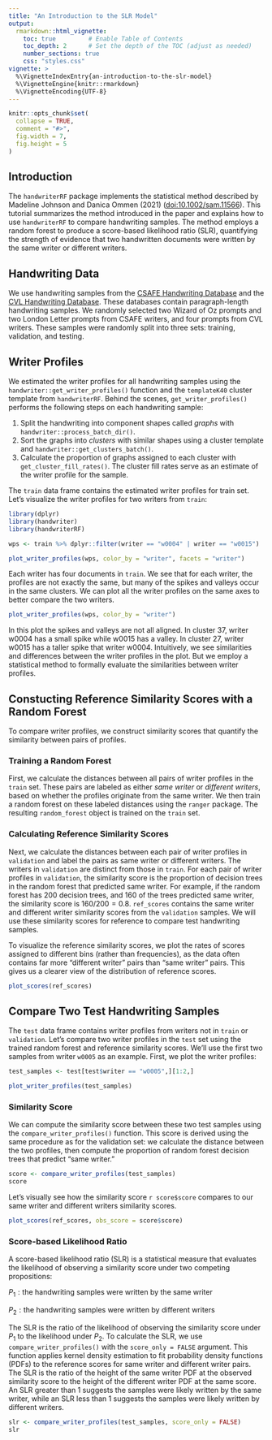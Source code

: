 ```yaml
---
title: "An Introduction to the SLR Model"
output: 
  rmarkdown::html_vignette:
    toc: true         # Enable Table of Contents
    toc_depth: 2      # Set the depth of the TOC (adjust as needed)
    number_sections: true
    css: "styles.css"
vignette: >
  %\VignetteIndexEntry{an-introduction-to-the-slr-model}
  %\VignetteEngine{knitr::rmarkdown}
  %\VignetteEncoding{UTF-8}
---
```


```r
knitr::opts_chunk$set(
  collapse = TRUE,
  comment = "#>",
  fig.width = 7, 
  fig.height = 5
)
```

## Introduction

The `handwriterRF` package implements the statistical method described by Madeline Johnson and Danica Ommen (2021) (<doi:10.1002/sam.11566>). This tutorial summarizes the method introduced in the paper and explains how to use `handwriterRF` to compare handwriting samples. The method employs a random forest to produce a score-based likelihood ratio (SLR), quantifying the strength of evidence that two handwritten documents were written by the same writer or different writers.

## Handwriting Data

We use handwriting samples from the [CSAFE Handwriting Database](https://data.csafe.iastate.edu/HandwritingDatabase/) and the [CVL Handwriting Database](https://cvl.tuwien.ac.at/research/cvl-databases/an-off-line-database-for-writer-retrieval-writer-identification-and-word-spotting/). These databases contain paragraph-length handwriting samples. We randomly selected two Wizard of Oz prompts and two London Letter prompts from CSAFE writers, and four prompts from CVL writers. These samples were randomly split into three sets: training, validation, and testing.

## Writer Profiles

We estimated the writer profiles for all handwriting samples using the `handwriter::get_writer_profiles()` function and the `templateK40` cluster template from `handwriterRF`. Behind the scenes, `get_writer_profiles()` performs the following steps on each handwriting sample:

1. Split the handwriting into component shapes called *graphs* with `handwriter::process_batch_dir()`. 
2. Sort the graphs into *clusters* with similar shapes using a cluster template and `handwriter::get_clusters_batch()`. 
3. Calculate the proportion of graphs assigned to each cluster with `get_cluster_fill_rates()`. The cluster fill rates serve as an estimate of the writer profile for the sample.

The `train` data frame contains the estimated writer profiles for train set. Let's visualize the writer profiles for two writers from `train`: 

```r
library(dplyr)
library(handwriter)
library(handwriterRF)

wps <- train %>% dplyr::filter(writer == "w0004" | writer == "w0015")

plot_writer_profiles(wps, color_by = "writer", facets = "writer")
```

Each writer has four documents in `train`. We see that for each writer, the profiles are not exactly the same, but many of the spikes and valleys occur in the same clusters. We can plot all the writer profiles on the same axes to better compare the two writers.

```r
plot_writer_profiles(wps, color_by = "writer")
```

In this plot the spikes and valleys are not all aligned. In cluster 37, writer w0004 has a small spike while w0015 has a valley. In cluster 27, writer w0015 has a taller spike that writer w0004. Intuitively, we see similarities and differences between the writer profiles in the plot. But we employ a statistical method to formally evaluate the similarities between writer profiles.

## Constucting Reference Similarity Scores with a Random Forest

To compare writer profiles, we construct similarity scores that quantify the similarity between pairs of profiles.

### Training a Random Forest

First, we calculate the distances between all pairs of writer profiles in the `train` set. These pairs are labeled as either *same writer* or *different writers*, based on whether the profiles originate from the same writer. We then train a random forest on these labeled distances using the `ranger` package. The resulting `random_forest` object is trained on the `train` set.

### Calculating Reference Similarity Scores

Next, we calculate the distances between each pair of writer profiles in `validation` and label the pairs as same writer or different writers. The writers in `validation` are distinct from those in `train`. For each pair of writer profiles in `validation`, the similarity score is the proportion of decision trees in the random forest that predicted same writer. For example, if the random forest has 200 decision trees, and 160 of the trees predicted same writer, the similarity score is $160/200=0.8$. `ref_scores` contains the same writer and different writer similarity scores from the `validation` samples. We will use these similarity scores for reference to compare test handwriting samples.

To visualize the reference similarity scores, we plot the rates of scores assigned to different bins (rather than frequencies), as the data often contains far more "different writer" pairs than "same writer" pairs. This gives us a clearer view of the distribution of reference scores.

```r
plot_scores(ref_scores)
```

## Compare Two Test Handwriting Samples

The `test` data frame contains writer profiles from writers not in `train` or `validation`. Let’s compare two writer profiles in the `test` set using the trained random forest and reference similarity scores. We’ll use the first two samples from writer `w0005` as an example. First, we plot the writer profiles:

```r
test_samples <- test[test$writer == "w0005",][1:2,]

plot_writer_profiles(test_samples)
```

### Similarity Score

We can compute the similarity score between these two test samples using the `compare_writer_profiles()` function. This score is derived using the same procedure as for the validation set: we calculate the distance between the two profiles, then compute the proportion of random forest decision trees that predict "same writer."

```r
score <- compare_writer_profiles(test_samples)
score
```

Let's visually see how the similarity score `r score$score` compares to our same writer and different writers similarity scores.

```r
plot_scores(ref_scores, obs_score = score$score)
```

### Score-based Likelihood Ratio

A score-based likelihood ratio (SLR) is a statistical measure that evaluates the likelihood of observing a similarity score under two competing propositions: 

$P_1: \text{the handwriting samples were written by the same writer}$

$P_2: \text{the handwriting samples were written by different writers}$

The SLR is the ratio of the likelihood of observing the similarity score under $P_1$ to the likelihood under $P_2$. To calculate the SLR, we use `compare_writer_profiles()` with the `score_only = FALSE` argument. This function applies kernel density estimation to fit probability density functions (PDFs) to the reference scores for same writer and different writer pairs. The SLR is the ratio of the height of the same writer PDF at the observed similarity score to the height of the different writer PDF at the same score. An SLR greater than 1 suggests the samples were likely written by the same writer, while an SLR less than 1 suggests the samples were likely written by different writers.

```r
slr <- compare_writer_profiles(test_samples, score_only = FALSE)
slr
```

